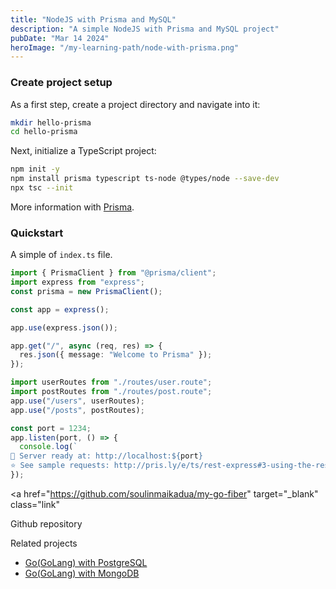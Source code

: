 ```yaml
---
title: "NodeJS with Prisma and MySQL"
description: "A simple NodeJS with Prisma and MySQL project"
pubDate: "Mar 14 2024"
heroImage: "/my-learning-path/node-with-prisma.png"
---
```


### Create project setup

As a first step, create a project directory and navigate into it:

```bash
mkdir hello-prisma
cd hello-prisma
```

Next, initialize a TypeScript project:

```bash
npm init -y
npm install prisma typescript ts-node @types/node --save-dev
npx tsc --init
```

More information with <a href="https://prisma.io" target="_blank" class="link">Prisma</a>.

### Quickstart

A simple of `index.ts` file.

```typescript
import { PrismaClient } from "@prisma/client";
import express from "express";
const prisma = new PrismaClient();

const app = express();

app.use(express.json());

app.get("/", async (req, res) => {
  res.json({ message: "Welcome to Prisma" });
});

import userRoutes from "./routes/user.route";
import postRoutes from "./routes/post.route";
app.use("/users", userRoutes);
app.use("/posts", postRoutes);

const port = 1234;
app.listen(port, () => {
  console.log(`
🚀 Server ready at: http://localhost:${port}
⭐️ See sample requests: http://pris.ly/e/ts/rest-express#3-using-the-rest-api`);
});
```

<a
  href="https://github.com/soulinmaikadua/my-go-fiber"
  target="_blank"
  class="link"
>
  Github repository
</a>

<div class="flex justify-between">Related projects</div>
<ul class="ml-5">
  <li class="list-disc">
    <a href="/my-learning-path/learning/go-with-postgresql" class="link">
      Go(GoLang) with PostgreSQL
    </a>
  </li>
  <li class="list-disc">
    <a href="/my-learning-path/learning/go-with-mongodb" class="link">
      Go(GoLang) with MongoDB
    </a>
  </li>
</ul>
